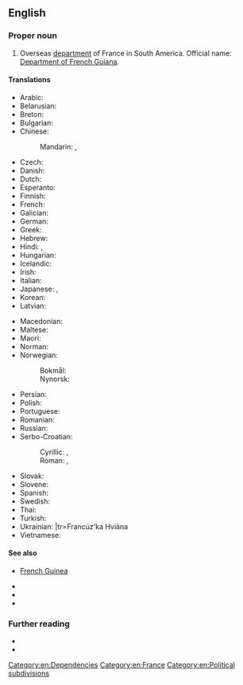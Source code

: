 ==English==

===Proper noun===
{{en-proper noun}}

# Overseas [[department]] of France in South America. Official name: [[Department of French Guiana]].

====Translations====
{{trans-top|Department of French Guiana}}
* Arabic: {{t|ar|غِيَانَا اَلْفَرَنْسِيَّة|f}}
* Belarusian: {{t|be|Францу́зская Гвія́на|f}}
* Breton: {{t|br|Gwiana c'hall}}
* Bulgarian: {{t|bg|Фре́нска Гвиа́на|f}}
* Chinese:
*: Mandarin: {{t+|cmn|法屬圭亞那}}, {{t+|cmn|法属圭亚那|tr=Fà shǔ Guīyǎnà}}
* Czech: {{t+|cs|Francouzská Guyana|f}}
* Danish: {{t|da|Fransk Guyana}}
* Dutch: {{t|nl|Frans Guyana}}
* Esperanto: {{t|eo|Franca Gviano}}
* Finnish: {{t+|fi|Ranskan Guayana}}
* French: {{t+|fr|Guyane française|f}}
* Galician: {{t|gl|Güiana francesa|f}}
* German: {{t+|de|Französisch-Guayana|n}}
* Greek: {{t|el|Γαλλική Γουιάνα|f}}
* Hebrew: {{t|he|גיאנה הצרפתית|f|tr=giana ha-tsorfatít}}
* Hindi: {{t|hi|फ़्रेंच गयाना|tr=frēnc gayānā}}, {{t|hi|फ्रेंच गयाना|tr=frēnc gayānā, phrēnc gayānā}}
* Hungarian: {{t|hu|Francia Guayana}}
* Icelandic: {{t|is|Franska Gvæjana}}
* Irish: {{t|ga|Guáin na Fraince|f}}
* Italian: {{t|it|Guiana francese|f}}
* Japanese: {{t|ja|フランス領ギアナ|tr=Furansu-ryō Giana}}, {{t|ja|仏領ギアナ|tr=Futsu-ryō Giana}}
* Korean: {{t+|ko|프랑스령 기아나|tr=Peurangseuryeong Giana}}
* Latvian: {{t|lv|Franču Gviāna|f}}
{{trans-mid}}
* Macedonian: {{t|mk|Фра́нцуска Гваја́на|f}}
* Maltese: {{t|mt|Gujana Franċiża|f|alt=il-Gujana Franċiża}}
* Maori: {{t|mi|Kaiana Wīwī}}
* Norman: {{t|nrf|Guyane Française|f}}
* Norwegian:
*: Bokmål: {{t|nb|Fransk Guyana}}
*: Nynorsk: {{t|nn|Fransk Guyana}}
* Persian: {{t|fa|گویان فرانسه}}
* Polish: {{t+|pl|Gujana Francuska|f}}
* Portuguese: {{t+|pt|Guiana Francesa}}
* Romanian: {{t|ro|Guyana Franceză|f}}
* Russian: {{t|ru|Францу́зская Гвиа́на|f}}
* Serbo-Croatian:
*: Cyrillic: {{t|sh|Француска Гвајана|f}}, {{t|sh|Француска Гвијана|f}}
*: Roman: {{t|sh|Francuska Gvajana|f}}, {{t|sh|Francuska Gvijana|f}}
* Slovak: {{t|sk|Francúzska Guyana|f}}
* Slovene: {{t+|sl|Francóska Gvajána|f}}
* Spanish: {{t+|es|Guayana Francesa}}
* Swedish: {{t+|sv|Franska Guyana}}
* Thai: {{t|th|เฟรนช์เกียนา|tr=french gianaa}}
* Turkish: {{t+|tr|Fransız Guyanası}}
* Ukrainian: {{t|uk|Францу́зька Гвіа́на|f}}|tr=Francúz'ka Hviána
* Vietnamese: {{t|vi|Guyane thuộc Pháp}}
{{trans-bottom}}

====See also====
* {{qualifier|not to be confused with}} [[French Guinea]]
* {{l|en|Cayenne}}
* {{l|en|France}}
* {{l|en|Appendix:Countries of the world|Countries of the world}}

===Further reading===
* {{pedialite}}
* {{R:OneLook}}

[[Category:en:Dependencies]]
[[Category:en:France]]
[[Category:en:Political subdivisions]]